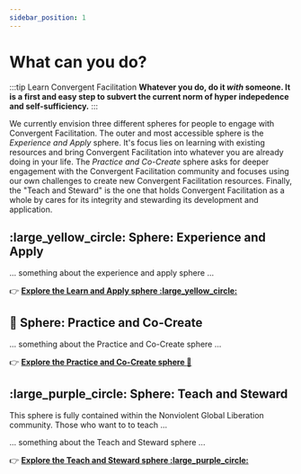 ```yaml
---
sidebar_position: 1
---
```


# What can you do?

:::tip Learn Convergent Facilitation
**Whatever you do, do it _with_ someone. It is a first and easy step to subvert the current norm of hyper indepedence and self-sufficiency.**
:::

We currently envision three different spheres for people to engage with Convergent Facilitation. The outer and most accessible sphere is the _Experience and Apply_ sphere. It's focus lies on learning with existing resources and bring Convergent Facilitation into whatever you are already doing in your life. The _Practice and Co-Create_ sphere asks for deeper engagement with the Convergent Facilitation community and focuses using our own challenges to create new Convergent Facilitation resources. Finally, the "Teach and Steward" is the one that holds Convergent Facilitation as a whole by cares for its integrity and stewarding its development and application.

## :large_yellow_circle: Sphere: Experience and Apply

... something about the experience and apply sphere ...

:point_right:   **[Explore the Learn and Apply sphere :large_yellow_circle:](/engage/experience-and-apply/purpose-and-mission)**

## :red_circle: Sphere: Practice and Co-Create

... something about the Practice and Co-Create sphere ...

:point_right:   **[Explore the Practice and Co-Create sphere :red_circle:](/engage/category/-practice-and-co-create)**



## :large_purple_circle: Sphere: Teach and Steward

This sphere is fully contained within the Nonviolent Global Liberation community. Those who want to to teach ...

... something about the Teach and Steward sphere ...



:point_right:   **[Explore the Teach and Steward sphere :large_purple_circle:](/engage/category/-teach-and-steward)**
